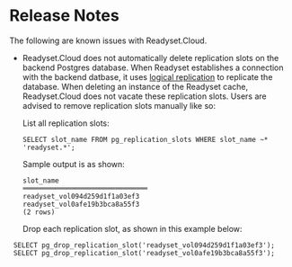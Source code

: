 # Release Notes

The following are known issues with Readyset.Cloud.

- Readyset.Cloud does not automatically delete replication slots on the backend Postgres database.
  When Readyset establishes a connection with the backend datbase, it uses
  [logical replication](https://blog.readyset.io/how-database-replication-works-under-the-hood/) to replicate the database.
  When deleting an instance of the Readyset cache, Readyset.Cloud does not vacate these replication slots.
  Users are advised to remove replication slots manually like so:

  List all replication slots:

  ```
  SELECT slot_name FROM pg_replication_slots WHERE slot_name ~* 'readyset.*';
  ```

  Sample output is as shown:

  ```
  slot_name
  ═══════════════════════════════
  readyset_vol094d259d1f1a03ef3
  readyset_vol0afe19b3bca8a55f3
  (2 rows)
  ```

  Drop each replication slot, as shown in this example below:

```
 SELECT pg_drop_replication_slot('readyset_vol094d259d1f1a03ef3');
 SELECT pg_drop_replication_slot('readyset_vol0afe19b3bca8a55f3');

```
